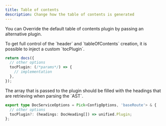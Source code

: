 ```yaml
---
title: Table of contents
description: Change how the table of contents is generated
---
```


You can Override the default table of contents plugin by passing an alternative plugin.

<Info>
  To get full control of the `header` and `tableOfContents` creation, it is
  possible to inject a custom `tocPlugin`.
</Info>

```ts {3-5} showLineNumbers
return docs({
  // other options
  tocPlugin: (/*params*/) => {
    // implementation
  },
});
```

<Warning>
  The array that is passed to the plugin should be filled with the headings that
  are retrieving when parsing the `AST`.
</Warning>

```ts {3} showLineNumbers
export type DocServiceOptions = Pick<ConfigOptions, 'baseRoute'> & {
  // other options
  tocPlugin?: (headings: DocHeading[]) => unified.Plugin;
};
```
